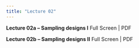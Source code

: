 ```yaml
---
title: "Lecture 02"
---
```


<!-- 
[Full Screen](lecture-02.qmd) | [PDF]() 

```{=html}
<iframe class="slide-deck" src="lecture-02.html" height="420" width="747" style="border: 1px solid #2e3846;"></iframe>
``` 
-->



**Lecture 02a -- Sampling designs I** Full Screen | PDF

**Lecture 02b -- Sampling designs II** Full Screen | PDF
